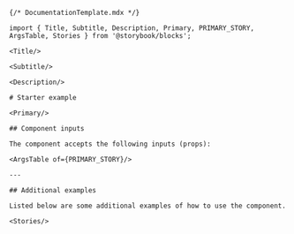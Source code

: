 ```mdx
{/* DocumentationTemplate.mdx */}

import { Title, Subtitle, Description, Primary, PRIMARY_STORY, ArgsTable, Stories } from '@storybook/blocks';

<Title/>

<Subtitle/>

<Description/>

# Starter example

<Primary/>

## Component inputs

The component accepts the following inputs (props):

<ArgsTable of={PRIMARY_STORY}/>

---

## Additional examples

Listed below are some additional examples of how to use the component.

<Stories/>
```
